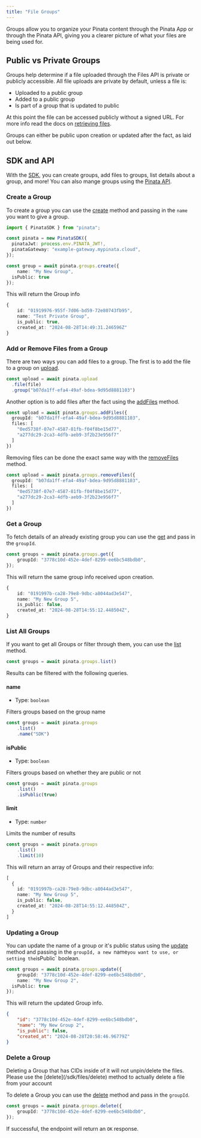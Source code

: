 ```yaml
---
title: "File Groups"
---
```


Groups allow you to organize your Pinata content through the Pinata App or through the Pinata API, giving you a clearer picture of what your files are being used for.

## Public vs Private Groups

Groups help determine if a file uploaded through the Files API is private or publicly accessible. All file uploads are private by default, unless a file is:

- Uploaded to a public group
- Added to a public group
- Is part of a group that is updated to public

At this point the file can be accessed publicly without a signed URL. For more info read the docs on [retrieving files](/gateways/retrieving-files).

Groups can either be public upon creation or updated after the fact, as laid out below.

## SDK and API

With the [SDK](/sdk/groups), you can create groups, add files to groups, list details about a group, and more! You can also mange groups using the [Pinata API](/api-reference/endpoint/create-group).

### Create a Group

To create a group you can use the [create](/sdk/groups/create) method and passing in the `name` you want to give a group.

```typescript
import { PinataSDK } from "pinata";

const pinata = new PinataSDK({
  pinataJwt: process.env.PINATA_JWT!,
  pinataGateway: "example-gateway.mypinata.cloud",
});

const group = await pinata.groups.create({
	name: "My New Group",
  isPublic: true
});
```

This will return the Group info

```typescript
{
    id: "01919976-955f-7d06-bd59-72e80743fb95",
    name: "Test Private Group",
    is_public: true,
    created_at: "2024-08-28T14:49:31.246596Z"
}
```

### Add or Remove Files from a Group

There are two ways you can add files to a group. The first is to add the file to a group on [upload](/sdk/upload/file).

```typescript
const upload = await pinata.upload
  .file(file)
  .group("b07da1ff-efa4-49af-bdea-9d95d8881103")
```

Another option is to add files after the fact using the [addFiles](/sdk/groups/add-files) method.

```typescript
const upload = await pinata.groups.addFiles({
  groupId: "b07da1ff-efa4-49af-bdea-9d95d8881103",
  files: [
    "0ed5738f-07e7-4587-81fb-f04f8be15d77",
    "a277dc29-2ca3-4dfb-aeb9-3f2b23e956f7"
  ]
})
```

Removing files can be done the exact same way with the [removeFiles](/sdk/groups/remove-files) method.

```typescript
const upload = await pinata.groups.removeFiles({
  groupId: "b07da1ff-efa4-49af-bdea-9d95d8881103",
  files: [
    "0ed5738f-07e7-4587-81fb-f04f8be15d77",
    "a277dc29-2ca3-4dfb-aeb9-3f2b23e956f7"
  ]
})
```

### Get a Group

To fetch details of an already existing group you can use the [get](/sdk/groups/get) and pass in the `groupId`.

```typescript
const groups = await pinata.groups.get({
	groupId: "3778c10d-452e-4def-8299-ee6bc548bdb0",
});
```

This will return the same group info received upon creation.

```typescript
{
    id: "0191997b-ca28-79e8-9dbc-a8044ad3e547",
    name: "My New Group 5",
    is_public: false,
    created_at: "2024-08-28T14:55:12.448504Z",
}
```

### List All Groups

If you want to get all Groups or filter through them, you can use the [list](/sdk/groups/list) method.

```typescript
const groups = await pinata.groups.list()
```

Results can be filtered with the following queries.

#### name

- Type: `boolean`

Filters groups based on the group name

```typescript
const groups = await pinata.groups
    .list()
    .name("SDK")
```

#### isPublic

- Type: `boolean`

Filters groups based on whether they are public or not

```typescript
const groups = await pinata.groups
    .list()
    .isPublic(true)
```

#### limit

- Type: `number`

Limits the number of results

```typescript
const groups = await pinata.groups
    .list()
    .limit(10)
```

This will return an array of Groups and their respective info:

```typescript
[
  {
    id: "0191997b-ca28-79e8-9dbc-a8044ad3e547",
    name: "My New Group 5",
    is_public: false,
    created_at: "2024-08-28T14:55:12.448504Z",
  }
]
```

### Updating a Group

You can update the name of a group or it's public status using the [update](/sdk/groups/update) method and passing in the `groupId, a new `name` you want to use, or setting the `isPublic` boolean.

```typescript
const groups = await pinata.groups.update({
	groupId: "3778c10d-452e-4def-8299-ee6bc548bdb0",
	name: "My New Group 2",
  isPublic: true
});
```

This will return the updated Group info.

```json
{
    "id": "3778c10d-452e-4def-8299-ee6bc548bdb0",
    "name": "My New Group 2",
    "is_public": false,
    "created_at": "2024-08-28T20:58:46.96779Z"
}
```

### Delete a Group

<Note>
  Deleting a Group that has CIDs inside of it will not unpin/delete the files. Please use the [delete](/sdk/files/delete) method to actually delete a file from your account
</Note>

To delete a Group you can use the [delete](/sdk/groups/delete) method and pass in the `groupId`.

```typescript
const groups = await pinata.groups.delete({
	groupId: "3778c10d-452e-4def-8299-ee6bc548bdb0",
});
```

If successful, the endpoint will return an `OK` response.
